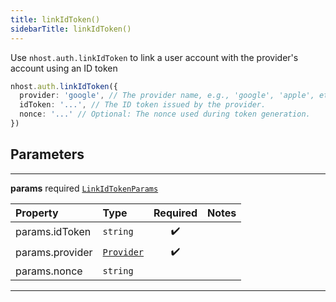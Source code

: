 ```yaml
---
title: linkIdToken()
sidebarTitle: linkIdToken()
---
```


Use `nhost.auth.linkIdToken` to link a user account with the provider's account using an ID token

```ts
nhost.auth.linkIdToken({
  provider: 'google', // The provider name, e.g., 'google', 'apple', etc.
  idToken: '...', // The ID token issued by the provider.
  nonce: '...' // Optional: The nonce used during token generation.
})
```

## Parameters

---

**<span className="parameter-name">params</span>** <span className="optional-status">required</span> [`LinkIdTokenParams`](/reference/javascript/auth/types/link-id-token-params)

| Property                                                                                    | Type                                                    | Required | Notes |
| :------------------------------------------------------------------------------------------ | :------------------------------------------------------ | :------: | :---- |
| <span className="parameter-name"><span className="light-grey">params.</span>idToken</span>  | <code>string</code>                                     |    ✔️    |       |
| <span className="parameter-name"><span className="light-grey">params.</span>provider</span> | [`Provider`](/reference/javascript/auth/types/provider) |    ✔️    |       |
| <span className="parameter-name"><span className="light-grey">params.</span>nonce</span>    | <code>string</code>                                     |          |       |

---
